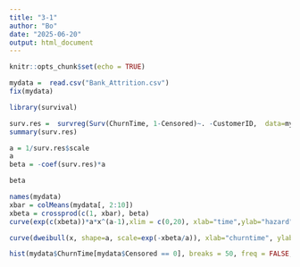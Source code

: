 ```yaml
---
title: "3-1"
author: "Bo"
date: "2025-06-20"
output: html_document
---
```


```r
knitr::opts_chunk$set(echo = TRUE)
```



```r
mydata =  read.csv("Bank_Attrition.csv")
fix(mydata)
```



```r
library(survival)
```

```r
surv.res =  survreg(Surv(ChurnTime, 1-Censored)~. -CustomerID,  data=mydata, dist = "weibull")
summary(surv.res)
```


```r
a = 1/surv.res$scale
a
beta = -coef(surv.res)*a

beta
```


```r
names(mydata)
xbar = colMeans(mydata[, 2:10])
xbeta = crossprod(c(1, xbar), beta)
curve(exp(c(xbeta))*a*x^(a-1),xlim = c(0,20), xlab="time",ylab="hazard")
```



```r
curve(dweibull(x, shape=a, scale=exp(-xbeta/a)), xlab="churntime", ylab="density", xlim=c(0,300), ylim=c(0, 0.099))

hist(mydata$ChurnTime[mydata$Censored == 0], breaks = 50, freq = FALSE, col = NULL)
```



```r

```






















